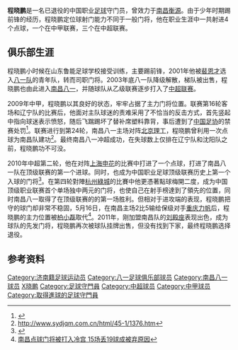 {{Football player infobox
| playername = 程晓鹏
| fullname = 程晓鹏
| englishfullname = Cheng Xiaopeng
| countryofbirth = {{CHN}}
| cityofbirth = [[山东|山东]][[济南|济南]]
| dateofbirth = {{birth date and age|1985|4|14}}
| height = {{height|m=1.86}}
| position = 守门员
| currentclub = 
| youthyears = 2001-2003年
| youthclubs = [[八一足球俱乐部|八一队]]
| years = 2004-2011年
| clubs = [[南昌衡源|南昌衡源]]
| caps(goals)= 31 (4)
| nationalyears =
| nationalteam =
| nationalcaps(goals) =
|}}
'''程晓鹏'''{{BD|1985年|4月14日|||Cheng Xiaopeng}}是一名已退役的中国职业[[足球|足球]]守门员，曾效力于[[南昌衡源|南昌衡源]]。由于少年时期踢前锋的经历，程晓鹏定位球射门能力不同于一般门将，他在职业生涯中一共射进4个点球，一个在中甲联赛，三个在中超联赛。

==俱乐部生涯==
程晓鹏小时候在山东鲁能足球学校接受训练，主要踢前锋，2001年他被[[裴恩才|裴恩才]]选入[[八一足球俱乐部|八一队]]的青年队，转而司职门将。2003年底八一队降级解散，梯队被出售，程晓鹏也由此进入[[南昌八一|南昌八一]]，并随球队从乙级联赛逐步打入了[[中国足球超级联赛|中超联赛]]。

2009年中甲，程晓鹏以其良好的状态，牢牢占据了主力门将位置。联赛第16轮客场和辽宁队的比赛后，他面对主队球迷的责难采用了不恰当的反击方式，首先竖起中指向球迷表示愤怒，随后飞踹踢坏了替补席塑料靠背，事后遭到了[[中国足协|中国足协]]的禁赛处罚<ref>{{Cite web |url=http://sports.sdnews.com.cn/2009/8/26/805642.html |title=程晓鹏就 飞踹门 事件公开表态 向辽宁球迷致歉 |access-date=2010-04-17 |archive-date=2011-08-27 |archive-url=https://web.archive.org/web/20110827191200/http://sports.sdnews.com.cn/2009/8/26/805642.html |dead-url=no }}</ref>。联赛进行到第24轮，南昌八一主场对阵[[北京理工|北京理工]]，程晓鹏曾利用一次点球为南昌队建功<ref>http://www.sydjqm.com.cn/html/45-1/1376.htm{{dead link|date=2018年4月 |bot=InternetArchiveBot |fix-attempted=yes }}</ref>。最终南昌八一冲超成功，在失球数上仅排在辽宁队和沈阳队之前，程晓鹏功不可没。

2010年中超第二轮，他在对阵[[上海申花|上海申花]]的比赛中打进了一个点球，打进了南昌八一队在顶级联赛的第一个进球。同时，也成为中国职业足球顶级联赛历史上第一个入球的门将<ref>{{Cite web |url=http://sports.sohu.com/20100403/n271300327.shtml |title=南昌首球创四项纪录 门将进球填中国足球一空白 |accessdate=2010-04-17 |archive-date=2018-06-24 |archive-url=https://web.archive.org/web/20180624204539/http://sports.sohu.com/20100403/n271300327.shtml |dead-url=no }}</ref>。在第四轮對陣[[杭州綠城|杭州綠城]]的比賽中他更憑著點球梅開二度，成为中国顶级职业联赛首个单场独中两元的门将，也使自己在射手榜達到了領先的位置，同时南昌八一取得了在顶级联赛的的第一场胜利。但相对于进攻端的表现，程晓鹏把守的球门却非常不稳固，5月16日，在南昌主场2比5输给保级对手[[重庆力帆|重庆力帆]]后，程晓鹏的主力位置被[[柏小磊|柏小磊]]取代<ref>[http://sports.xinmin.cn/2010/08/18/6369351.html 南昌点球门将被打入冷宫 15场丢19球成被弃原因]{{dead link|date=2018年4月 |bot=InternetArchiveBot |fix-attempted=yes }}</ref>。2011年，刚加盟南昌队的[[刘殿座|刘殿座]]表现出色，成为球队的先发门将，程晓鹏再次被球队挂牌出售，但没有找到下家，最终程晓鹏选择退役。

==参考资料==
{{Reflist}}

{{DEFAULTSORT:CHENG程晓鹏}}
[[Category:济南籍足球运动员|Category:济南籍足球运动员]]
[[Category:八一足球俱乐部球员|Category:八一足球俱乐部球员]]
[[Category:南昌八一球员|Category:南昌八一球员]]
[[Category:程姓|X晓鹏]]
[[Category:足球守門員|Category:足球守門員]]
[[Category:中超球员|Category:中超球员]]
[[Category:中甲球员|Category:中甲球员]]
[[Category:取得進球的足球守門員|Category:取得進球的足球守門員]]